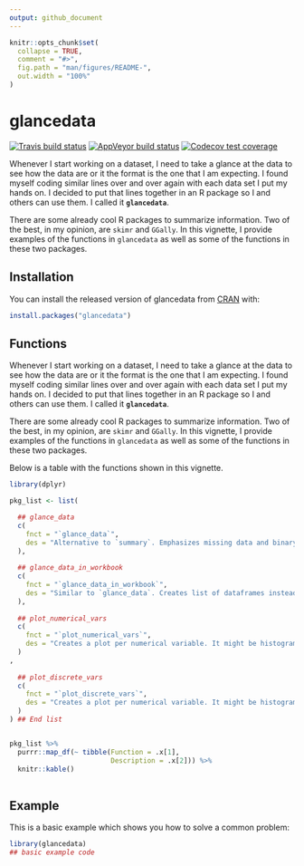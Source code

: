 ```yaml
---
output: github_document
---
```


<!-- README.md is generated from README.Rmd. Please edit that file -->

```r
knitr::opts_chunk$set(
  collapse = TRUE,
  comment = "#>",
  fig.path = "man/figures/README-",
  out.width = "100%"
)
```
# glancedata

<!-- badges: start -->
[![Travis build status](https://travis-ci.org/gbasulto/glancedata.svg?branch=master)](https://travis-ci.org/gbasulto/glancedata)
[![AppVeyor build status](https://ci.appveyor.com/api/projects/status/github/gbasulto/glancedata?branch=master&svg=true)](https://ci.appveyor.com/project/gbasulto/glancedata)
[![Codecov test coverage](https://codecov.io/gh/gbasulto/glancedata/branch/master/graph/badge.svg)](https://codecov.io/gh/gbasulto/glancedata?branch=master)
<!-- badges: end -->

Whenever I start working on a dataset, I need to take a glance at the data to see how the data are or it the format is the one that I am  expecting. I found myself coding similar lines over and over again with each data set I put my hands on. I decided to put that lines together in an R package so I and others can use them. I called it **`glancedata`**.

There are some already cool R packages to summarize information. Two of the best, in my opinion, are `skimr` and `GGally`. In this vignette, I provide examples of the functions in `glancedata` as well as some of the functions in these two packages.

## Installation

You can install the released version of glancedata from [CRAN](https://CRAN.R-project.org) with:

``` r
install.packages("glancedata")
```

## Functions
Whenever I start working on a dataset, I need to take a glance at the data to see how the data are or it the format is the one that I am  expecting. I found myself coding similar lines over and over again with each data set I put my hands on. I decided to put that lines together in an R package so I and others can use them. I called it **`glancedata`**.

There are some already cool R packages to summarize information. Two of the best, in my opinion, are `skimr` and `GGally`. In this vignette, I provide examples of the functions in `glancedata` as well as some of the functions in these two packages.

Below is a table with the functions shown in this vignette.


```r

library(dplyr)

pkg_list <- list(

  ## glance_data
  c(
    fnct = "`glance_data`",
    des = "Alternative to `summary`. Emphasizes missing data and binary variables."
  ),
  
  ## glance_data_in_workbook
  c(
    fnct = "`glance_data_in_workbook`",
    des = "Similar to `glance_data`. Creates list of dataframes instead and saves XLSX file."
  ),
  
  ## plot_numerical_vars
  c(
    fnct = "`plot_numerical_vars`",
    des = "Creates a plot per numerical variable. It might be histogram, density plot, qqplot, violin plot or scatterplot."
  )
,
  
  ## plot_discrete_vars
  c(
    fnct = "`plot_discrete_vars`",
    des = "Creates a plot per numerical variable. It might be histogram, density plot, qqplot, violin plot or scatterplot."
  )
) ## End list


pkg_list %>%
  purrr::map_df(~ tibble(Function = .x[1], 
                         Description = .x[2])) %>%
  knitr::kable()
  
```




## Example

This is a basic example which shows you how to solve a common problem:

```r
library(glancedata)
## basic example code
```

